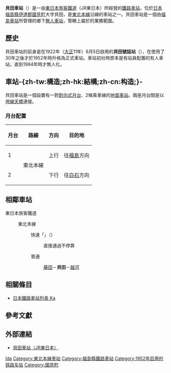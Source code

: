 {{NoteTA|1 = zh:貝田車站; zh-cn:贝田站; zh-tw:貝田車站; zh-hk:貝田站; }}
{{日本車站資訊
|公司色 = green
|文字色 =
|站名 = 貝田站
|圖片 = JREast-Tohoku-main-line-Kaida-station-building-20140814-123006.jpg
|pxl =
|圖片說明 = 站舍（2014年8月14日）
|日文原名 = 貝田
|平假名 = かいだ
|羅馬拼音 = Kaida
|電報略號 = ヒタ
|前一站 = [[藤田站|藤田]]
|前一站距離 = 5.6
|後一站距離 = 3.7
|後一站 = [[越河站|越河]]
|所屬公司 = [[東日本旅客鐵道|東日本旅客鐵道]]（JR東日本）
|所屬路線 = {{Color|mediumseagreen|■}}[[東北本線|東北本線]]
|距離 = 294.9
|起點站 = [[東京站|東京]]
|所在地 = [[福島縣|福島縣]][[伊達郡|伊達郡]][[國見町|國見町]]大字貝田字竹之根1
|車站構造 = [[地面車站|地面車站]]
|月台配置 = 2面2線
|啟用年月日 = 1952年（昭和27年）6月10日
|乘客人數 = 79
|統計年度 = 2004年
|備註 = [[無人站|無人站]]（設有自動售票機）
}}
'''貝田車站'''（{{jpn|j=貝田駅|hg=かいだえき|rm=Kaida eki|f=y}}）是一由[[東日本旅客鐵道|東日本旅客鐵道]]（JR東日本）所經營的[[鐵路車站|鐵路車站]]，位於[[日本|日本]][[福島縣|福島縣]][[伊達郡|伊達郡]][[國見町|國見町]]大字貝田，是[[東北本線|東北本線]]沿線的車站之一。貝田車站是一個由[[福島車站_(福島縣)|福島車站]]所管理的鄉下[[無人車站|無人車站]]，管轄上屬於{{link-ja|東日本旅客鐵道仙台支社|東日本旅客鉄道仙台支社|JR東日本仙台支社}}的業務範圍。

==歷史==
貝田車站的前身是在1922年（[[大正|大正]]11年）6月5日啟用的'''貝田號誌站'''（{{lang-ja|貝田信号場}}），在使用了30年之後才於1952年時升格為正式車站{{R|Sendai}}。車站初社時原本是有站員配置的有人車站，直到1984年時才無人化。

== 車站-{zh-tw:構造;zh-hk:結構;zh-cn:构造;}- ==
貝田車站是一個設置有一對[[對向式月台|對向式月台]]、2條乘車線的[[地面車站|地面車站]]。兩座月台間是以[[行人天橋|垮線天橋]]連接。

=== 月台配置 ===
{| rules="rows" class="wikitable"
!月台<!-- 事業者側による呼称 --->!!路線!!方向!!目的地
|-
! 1
|rowspan=2|{{Color|mediumseagreen|■}}東北本線
| style="text-align:center" | 上行
|往[[福島站_(福島縣)|福島]]方向
|-
! 2
| style="text-align:center" | 下行
|往[[白石站_(宮城縣)|白石]]方向
|}

== 相鄰車站 ==
; 東日本旅客鐵道
: {{Color|mediumseagreen|■}}東北本線
:: {{Color|red|□}}快速「{{link-ja|仙台城市快速號列車|仙台シティラビット|仙台城市快速}}」（{{lang|ja|仙台シティラビット}}）
::: 直接通過不停靠
:: {{Color|gray|■}}普通
::: [[藤田站|藤田]]－'''貝田'''－[[越河站|越河]]

==相關條目==
* [[日本鐵路車站列表_Ka|日本鐵路車站列表 Ka]]

==參考文獻==
{{reflist|refs=
<ref name="Sendai">{{cite book |author= |date=1960 |script-title=ja:《仙台鉄道管理局40年史》 |location= |publisher=仙台鐵道管理局 |page=216 |isbn= |asin=B000JACCQ6 |author-link= }}</ref>
|
}}

== 外部連結 ==
* {{ja}}[http://www.jreast.co.jp/estation/station/info.aspx?StationCd=412 貝田車站（JR東日本）] {{Wayback|url=http://www.jreast.co.jp/estation/station/info.aspx?StationCd=412 |date=20210110010233 }}

{{東北本線}}
{{coord|37|54|29.19|N|140|34|51.66|E|region:jp_scale:5000|display=title}}

{{DEFAULTSORT:Kaida}}
[[Category:日本鐵路車站_Ka|Ida]]
[[Category:東北本線車站|Category:東北本線車站]]
[[Category:福島縣鐵路車站|Category:福島縣鐵路車站]]
[[Category:1952年启用的铁路车站|Category:1952年启用的铁路车站]]
[[Category:國見町|Category:國見町]]
